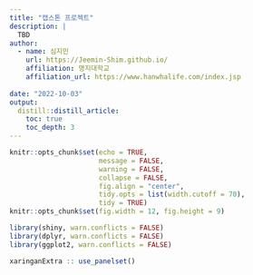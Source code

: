 ```yaml
---
title: "캡스톤 프로젝트"
description: |
  TBD
author:
  - name: 심지민 
    url: https://Jeemin-Shim.github.io/
    affiliation: 명지대학교
    affiliation_url: https://www.hanwhalife.com/index.jsp
   
date: "2022-10-03"
output: 
  distill::distill_article:
    toc: true
    toc_depth: 3  
---
```


```r
knitr::opts_chunk$set(echo = TRUE, 
                      message = FALSE, 
                      warning = FALSE, 
                      collapse = FALSE,
                      fig.align = "center",
                      tidy.opts = list(width.cutoff = 70), 
                      tidy = TRUE)
knitr::opts_chunk$set(fig.width = 12, fig.height = 9)

library(shiny, warn.conflicts = FALSE)
library(dplyr, warn.conflicts = FALSE)
library(ggplot2, warn.conflicts = FALSE)

xaringanExtra :: use_panelset()
```
